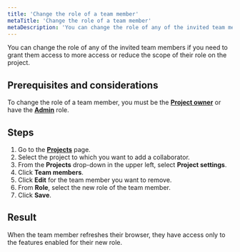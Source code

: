 ```yaml
---
title: 'Change the role of a team member'
metaTitle: 'Change the role of a team member'
metaDescription: 'You can change the role of any of the invited team members on a project.'
---
```


<TopBlock>

You can change the role of any of the invited team members if you need to grant them access to more access or reduce the scope of their role on the project.

</TopBlock>

## Prerequisites and considerations

To change the role of a team member, you must be the [**Project owner**](/data-platform/members/roles-permissions) or have the [**Admin**](/data-platform/members/roles-permissions) role.

## Steps

1. Go to the [**Projects**](https://cloud.prisma.io/projects) page.
2. Select the project to which you want to add a collaborator.
3. From the **Projects** drop-down in the upper left, select **Project settings**.
4. Click **Team members**.
5. Click **Edit** for the team member you want to remove.
6. From **Role**, select the new role of the team member.
7. Click **Save**.

## Result

When the team member refreshes their browser, they have access only to the features enabled for their new role.